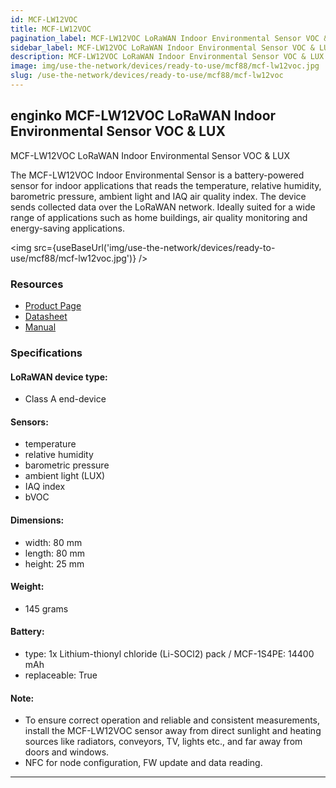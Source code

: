 ```yaml
---
id: MCF-LW12VOC
title: MCF-LW12VOC
pagination_label: MCF-LW12VOC LoRaWAN Indoor Environmental Sensor VOC & LUX
sidebar_label: MCF-LW12VOC LoRaWAN Indoor Environmental Sensor VOC & LUX
description: MCF-LW12VOC LoRaWAN Indoor Environmental Sensor VOC & LUX
image: img/use-the-network/devices/ready-to-use/mcf88/mcf-lw12voc.jpg
slug: /use-the-network/devices/ready-to-use/mcf88/mcf-lw12voc
---
```



## enginko MCF-LW12VOC LoRaWAN Indoor Environmental Sensor VOC & LUX

MCF-LW12VOC LoRaWAN Indoor Environmental Sensor VOC & LUX

The MCF-LW12VOC Indoor Environmental Sensor is a battery-powered sensor for indoor applications that
reads the temperature, relative humidity, barometric pressure, ambient light and IAQ air quality index.
The device sends collected data over the LoRaWAN network. Ideally suited for a wide range of applications
such as home buildings, air quality monitoring and energy-saving applications.

<img src={useBaseUrl('img/use-the-network/devices/ready-to-use/mcf88/mcf-lw12voc.jpg')} />

### Resources

- [Product Page](https://enginko.com/en/solutions/indoor-environmental-sensor-mcf-lw12voc/)
- [Datasheet](https://enginko.com/wp-content/uploads/2020/09/MCF-LW12VOC.pdf)
- [Manual](https://www.enginko.com/support/doku.php?id=manual_mcf-lw12voc)

### Specifications

#### LoRaWAN device type:
- Class A end-device

#### Sensors:

- temperature
- relative humidity
- barometric pressure
- ambient light (LUX)
- IAQ index
- bVOC

#### Dimensions:

- width: 80 mm
- length: 80 mm
- height: 25 mm

#### Weight:

- 145 grams

#### Battery:

- type: 1x Lithium-thionyl chloride (Li-SOCl2) pack / MCF-1S4PE: 14400 mAh
- replaceable: True

#### Note:

- To ensure correct operation and reliable and consistent measurements, install the MCF-LW12VOC sensor away from direct sunlight and heating sources like radiators, conveyors, TV, lights etc., and far away from doors and windows.
- NFC for node configuration, FW update and data reading.

---
